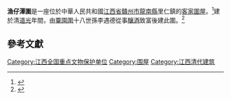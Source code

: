 {{文物保護單位
| 級別 = 省級
| 名稱 = 漁仔潭圍
| 分類 = 古建築
| 所在 = [[江西省|江西省]][[贛州市|贛州市]][[龍南縣|龍南縣]]
}}

'''漁仔潭圍'''是一座位於中華人民共和國[[江西省|江西省]][[贛州市|贛州市]][[龍南縣|龍南縣]]里仁鎮的[[客家圍屋|客家圍屋]]。<ref>{{cite web |url=http://epaper.gmw.cn/gmrb/html/2008-11/16/nw.D110000gmrb_20081116_2-05.htm |title=江西龍南:激活古圍打造「文化大觀園」 |publisher= 光明日報 |date=2008-11-16 }}</ref>建於清[[道光|道光]]年間，由[[粟園圍|粟園圍]]十八世孫李遇德從事[[釀酒|釀酒]]致富後建此圍。<ref>{{cite web |url=http://wap.bytravel.cn/Landscape/108/yuzitanwei.html |title=漁仔潭圍|publisher= 博雅文化旅遊網 }}</ref>

==參考文獻==
{{reflist}}

{{DEFAULTSORT:man}}
[[Category:江西全国重点文物保护单位|Category:江西全国重点文物保护单位]]
[[Category:围屋|Category:围屋]]
[[Category:江西清代建筑|Category:江西清代建筑]]